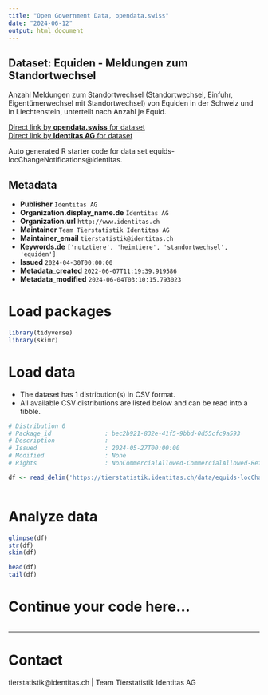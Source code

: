 ```yaml
---
title: "Open Government Data, opendata.swiss"
date: "2024-06-12"
output: html_document
---
```


## Dataset: Equiden - Meldungen zum Standortwechsel

Anzahl Meldungen zum Standortwechsel (Standortwechsel, Einfuhr, Eigentümerwechsel mit Standortwechsel) von Equiden in der Schweiz und in Liechtenstein, unterteilt nach Anzahl je Equid. 

[Direct link by **opendata.swiss** for dataset](https://opendata.swiss/de/dataset/equiden-meldungen-zum-standortwechsel)<br>
[Direct link by **Identitas AG** for dataset](https://tierstatistik.identitas.ch/)

Auto generated R starter code for data set equids-locChangeNotifications@identitas.

## Metadata

- **Publisher** `Identitas AG`
- **Organization.display_name.de** `Identitas AG`
- **Organization.url** `http://www.identitas.ch`
- **Maintainer** `Team Tierstatistik Identitas AG`
- **Maintainer_email** `tierstatistik@identitas.ch`
- **Keywords.de** `['nutztiere', 'heimtiere', 'standortwechsel', 'equiden']`
- **Issued** `2024-04-30T00:00:00`
- **Metadata_created** `2022-06-07T11:19:39.919586`
- **Metadata_modified** `2024-06-04T03:10:15.793023`


# Load packages

```r

library(tidyverse)
library(skimr)

```

# Load data

-   The dataset has 1 distribution(s) in CSV format.
-   All available CSV distributions are listed below and can be read into a tibble.

```r

# Distribution 0
# Package_id               : bec2b921-832e-41f5-9bbd-0d55cfc9a593
# Description              : 
# Issued                   : 2024-05-27T00:00:00
# Modified                 : None
# Rights                   : NonCommercialAllowed-CommercialAllowed-ReferenceRequired

df <- read_delim('https://tierstatistik.identitas.ch/data/equids-locChangeNotifications.csv')



```

# Analyze data

```r

glimpse(df)
str(df)
skim(df)

head(df)
tail(df)

```

# Continue your code here...

```r

```

------------------------------------------------------------------------

# Contact

tierstatistik@identitas.ch | Team Tierstatistik Identitas AG
